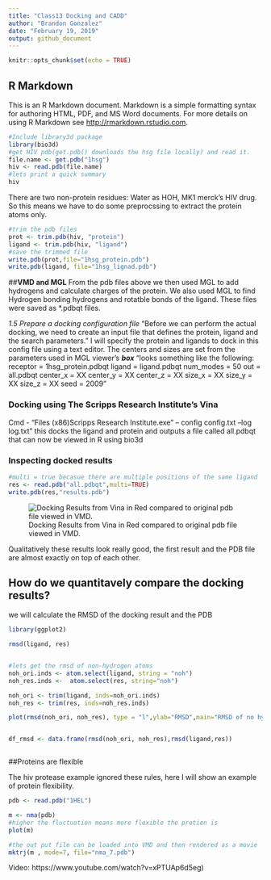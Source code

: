 ```yaml
---
title: "Class13 Docking and CADD"
author: "Brandon Gonzalez"
date: "February 19, 2019"
output: github_document
---
```


```r
knitr::opts_chunk$set(echo = TRUE)
```

## R Markdown

This is an R Markdown document. Markdown is a simple formatting syntax for authoring HTML, PDF, and MS Word documents. For more details on using R Markdown see <http://rmarkdown.rstudio.com>.

```r
#Include library3d package
library(bio3d)
#get HIV pdb(get.pdb() downloads the hsg file locally) and read it.
file.name <- get.pdb("1hsg")
hiv <- read.pdb(file.name)
#lets print a quick summary
hiv
```
There are two non-protein residues: Water as HOH, MK1 merck's HIV drug. So this means we have to do some preprocssing to extract the protein atoms only.
```r
#trim the pdb files 
prot <- trim.pdb(hiv, "protein")
ligand <- trim.pdb(hiv, "ligand")
#save the trimmed file
write.pdb(prot,file="1hsg_protein.pdb")
write.pdb(ligand, file="1hsg_lignad.pdb")
```
##**VMD and MGL**
From the pdb files above we then used MGL to add hydrogens and calculate charges of the protein. We also used MGL to find Hydrogen bonding hydrogens and rotatble bonds of the ligand. These files were saved as *.pdbqt files.

*1.5 Prepare a docking configuration file*
"Before we can perform the actual docking, we need to create an input file that defines the
protein, ligand and the search parameters." I will specify the protein and ligands to dock in this config file using
a text editor. The centers and sizes are set from the parameters used in MGL viewer's ***box*** 
"looks something like the following:
receptor = 1hsg_protein.pdbqt
ligand = ligand.pdbqt
num_modes = 50
out = all.pdbqt
center_x = XX
center_y = XX
center_z = XX
size_x = XX
size_y = XX
size_z = XX
seed = 2009"

### Docking using The Scripps Research Institute's Vina
Cmd - "\Program Files (x86)\The Scripps Research Institute\Vina\vina.exe" --
config config.txt --log log.txt" this docks the ligand and protein and outputs a file called all.pdbqt that can now be viewed in R using bio3d

### Inspecting docked results

```r
#multi = true becasue there are multiple positions of the same ligand
res <- read.pdb("all.pdbqt",multi=TRUE)
write.pdb(res,"results.pdb")

```
![Docking Results from Vina in Red compared to original pdb file viewed in VMD.](./docking2_vina_in_red.jpg)

Qualitatively these results look really good, the first result and the PDB file are almost exactly on top of each other. 

## How do we quantitavely compare the docking results?
 we will calculate the RMSD of the docking result and the PDB 

```r
library(ggplot2)
```


```r
rmsd(ligand, res)


#lets get the rmsd of non-hydrogen atoms
noh_ori.inds <- atom.select(ligand, string = "noh")
noh_res.inds <-  atom.select(res, string="noh")

noh_ori <- trim(ligand, inds=noh_ori.inds)
noh_res <- trim(res, inds=noh_res.inds)

plot(rmsd(noh_ori, noh_res), type = "l",ylab="RMSD",main="RMSD of no hydrogen atoms")


df_rmsd <- data.frame(rmsd(noh_ori, noh_res),rmsd(ligand,res))
```
```r

```

##Proteins are flexible

The hiv protease example ignored these rules, here I will show an example of protein flexibility.
```r
pdb <- read.pdb("1HEL")

m <- nma(pdb)
#higher the fluctuation means more flexible the protien is
plot(m)
```



```r
#the out put file can be loaded into VMD and then rendered as a movie
mktrj(m , mode=7, file="nma_7.pdb")
```

Video: https://www.youtube.com/watch?v=xPTUAp6d5eg)



